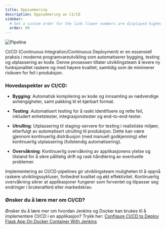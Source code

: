 ```yaml
---
title: Oppsummering
description: Oppsummering av CI/CD
sidebar:
  # Set a custom order for the link (lower numbers are displayed higher up)
  order: 99
---
```


![Pipeline](../../../assets/images/Pipeline.png)

CI/CD (Continuous Integration/Continuous Deployment) er en essensiell praksis i moderne programvareutvikling som automatiserer bygging, testing og utplassering av kode. Denne prosessen tillater utviklingsteam å levere ny funksjonalitet raskere og med høyere kvalitet, samtidig som de minimerer risikoen for feil i produksjon.

### Hovedaspekter av CI/CD:

- **Bygging**: Automatisk kompilering av kode og innsamling av nødvendige avhengigheter, samt pakking til et kjørbart format.

- **Testing**: Automatisert testing for å raskt identifisere og rette feil, inkludert enhetstester, integrasjonstester og end-to-end-tester.

- **Utrulling**: Utplassering til staging-servere for testing i realistiske miljøer, etterfulgt av automatisert utrulling til produksjon. Dette kan være gjennom kontinuerlig distribusjon (med manuell godkjenning) eller kontinuerlig utplassering (fullstendig automatisering).

- **Overvåkning**: Kontinuerlig overvåkning av applikasjonens ytelse og tilstand for å sikre pålitelig drift og rask håndtering av eventuelle problemer.

Implementering av CI/CD-pipelines gir utviklingsteam muligheten til å oppnå raskere utviklingssykluser, forbedret kvalitet og økt effektivitet. Kontinuerlig overvåkning sikrer at applikasjoner fungerer som forventet og tilpasser seg endringer i brukeratferd eller markedskrav. 

### Ønsker du å lære mer om CI/CD?

Ønsker du å lære mer om hvordan Jenkins og Docker kan brukes til å implementere CI/CD i en applikasjon?
Trykk her: [Configure CI/CD to Deploy Flask App On Docker Container With Jenkins](https://medium.com/@Abhiney27/configure-ci-cd-to-deploy-flask-app-on-docker-container-with-jenkins-ae350b306c6b)



<LikeThisPage />
